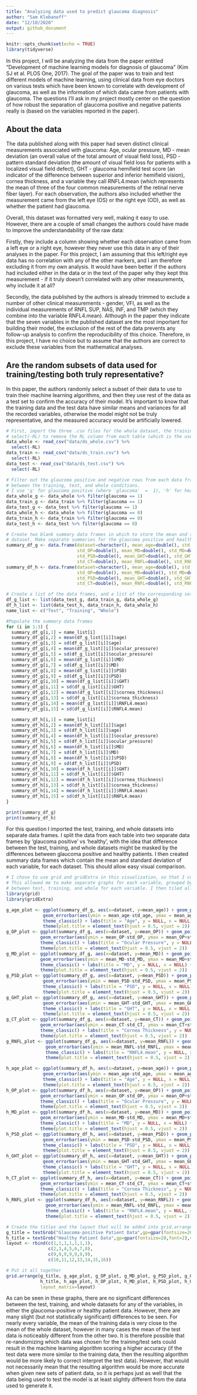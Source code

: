 ```yaml
---
title: "Analyzing data used to predict glaucoma diagnosis"
author: "Sam Klebanoff"
date: "12/10/2020"
output: github_document
---
```


```r
knitr::opts_chunk$set(echo = TRUE)
library(tidyverse)
```

In this project, I will be analyzing the data from the paper entitled "Development of machine learning models for diagnosis of glaucoma"
(Kim SJ et al. PLOS One, 2017). The goal of the paper was to train and test different models of machine learning, using clinical data
from eye doctors on various tests which have been known to correlate with development of glaucoma, as well as the information of which
data came from patients with glaucoma. The questions I'll ask in my project mostly center on the question of how robust the separation 
of glaucoma positive and negative patients really is (based on the variables reported in the paper).

## About the data

The data published along with this paper had seven distinct clinical measurements associated with glaucoma: Age, ocular pressure, MD - 
mean deviation (an overall value of the total amount of visual field loss), PSD - pattern standard deviation (the amount of visual field 
loss for patients with a localized visual field defect), GHT - glaucoma hemifield test score (an indicator of the difference between 
superior and inferior hemifield vision), cornea thickness, and a variable they call RNFL4.mean (which represents the mean of three of
the four common measurements of the retinal nerve fiber layer). For each observation, the authors also included whether the measurement
came from the left eye (OS) or the right eye (OD), as well as whether the patient had glaucoma.

Overall, this dataset was formatted very well, making it easy to use. However,  there are a couple of small changes the authors could 
have made to improve the understandability of the raw data: 

Firstly, they include a column showing whether each observation came from a left eye or a right eye, however they never use this data 
in any of their analyses in the paper. For this project, I am assuming that this left/right eye data has no correlation with any of the
other markers, and I am therefore excluding it from my own analysis. It would have been better if the authors had included either in the 
data or in the text of the paper why they kept this measurement - if it truly doesn't correlated with any other measurements, why 
include it at all?

Secondly, the data published by the authors is already trimmed to exclude a number of other clinical measurements - gender, VFI, as well
as the individual measurements of RNFL SUP, NAS, INF, and TMP (which they combine into the variable RNFL4.mean). Although in the paper 
they indicate that the seven variables in the published dataset are the most important for building their model, the exclusion of the
rest of the data prevents any follow-up analysis to confirm the reproducibility of this choice. Therefore, in this project, I have no 
choice but to assume that the authors are correct to exclude these variables from the mathematical analyses.

## Are the random subsets of data used for training/testing both truly representative?

In this paper, the authors randomly select a subset of their data to use to train their machine learning algorithms, and then they use 
rest of the data as a test set to confirm the accuracy of their model. It's important to know that the training data and the test data 
have similar means and variances for all the recorded variables, otherwise the model might not be truly representative, and the measured
accuracy would be artificially lowered.

```r
# First, import the three .csv files for the whole dataset, the training subset, and the testing subset. I use 
# select(-RL) to remove the RL column from each table (which is the useless left vs right eye data)
data_whole <- read_csv("data/ds_whole.csv") %>%
  select(-RL)
data_train <- read_csv("data/ds_train.csv") %>%
  select(-RL)
data_test <- read_csv("data/ds_test.csv") %>%
  select(-RL)

# Filter out the glaucoma positive and negative rows from each data frame, to be able to compare those individually
# between the training, test, and whole conditions.
# I use 'g' for glaucoma positive (where 'glaucoma'  =  1), 'h' for healthy (where 'glaucoma' = 0)
data_whole_g <- data_whole %>% filter(glaucoma == 1)
data_train_g <- data_train %>% filter(glaucoma == 1)
data_test_g <- data_test %>% filter(glaucoma == 1)
data_whole_h <- data_whole %>% filter(glaucoma == 0)
data_train_h <- data_train %>% filter(glaucoma == 0)
data_test_h <- data_test %>% filter(glaucoma == 0)

# Create two blank summary data frames in which to store the mean and standard deviation of each variable from each
# dataset. Make separate summaries for the glaucoma positive and healthy patients
summary_df_g <- data.frame(dataset=character(), mean_age=double(), std_age=double(), mean_OP=double(), 
                           std_OP=double(), mean_MD=double(), std_MD=double(), mean_PSD=double(), 
                           std_PSD=double(), mean_GHT=double(), std_GHT=double(), mean_CT=double(), 
                           std_CT=double(), mean_RNFL=double(), std_RNFL=double())
summary_df_h <- data.frame(dataset=character(), mean_age=double(), std_age=double(), mean_OP=double(), 
                           std_OP=double(), mean_MD=double(), std_MD=double(), mean_PSD=double(), 
                           std_PSD=double(), mean_GHT=double(), std_GHT=double(), mean_CT=double(), 
                           std_CT=double(), mean_RNFL=double(), std_RNFL=double())

# Create a list of the data frames, and a list of the corresponding set names, to use over a for loop
df_g_list <- list(data_test_g, data_train_g, data_whole_g)
df_h_list <- list(data_test_h, data_train_h, data_whole_h)
name_list <- c("Test", "Training", "Whole")

#Populate the summary data frames
for (i in 1:3) {
  summary_df_g[i,1] = name_list[i]
  summary_df_g[i,2] = mean(df_g_list[[i]]$age)
  summary_df_g[i,3] = sd(df_g_list[[i]]$age)
  summary_df_g[i,4] = mean(df_g_list[[i]]$ocular_pressure)
  summary_df_g[i,5] = sd(df_g_list[[i]]$ocular_pressure)
  summary_df_g[i,6] = mean(df_g_list[[i]]$MD)
  summary_df_g[i,7] = sd(df_g_list[[i]]$MD)
  summary_df_g[i,8] = mean(df_g_list[[i]]$PSD)
  summary_df_g[i,9] = sd(df_g_list[[i]]$PSD)
  summary_df_g[i,10] = mean(df_g_list[[i]]$GHT)
  summary_df_g[i,11] = sd(df_g_list[[i]]$GHT)
  summary_df_g[i,12] = mean(df_g_list[[i]]$cornea_thickness)
  summary_df_g[i,13] = sd(df_g_list[[i]]$cornea_thickness)
  summary_df_g[i,14] = mean(df_g_list[[i]]$RNFL4.mean)
  summary_df_g[i,15] = sd(df_g_list[[i]]$RNFL4.mean)

  summary_df_h[i,1] = name_list[i]
  summary_df_h[i,2] = mean(df_h_list[[i]]$age)
  summary_df_h[i,3] = sd(df_h_list[[i]]$age)
  summary_df_h[i,4] = mean(df_h_list[[i]]$ocular_pressure)
  summary_df_h[i,5] = sd(df_h_list[[i]]$ocular_pressure)
  summary_df_h[i,6] = mean(df_h_list[[i]]$MD)
  summary_df_h[i,7] = sd(df_h_list[[i]]$MD)
  summary_df_h[i,8] = mean(df_h_list[[i]]$PSD)
  summary_df_h[i,9] = sd(df_h_list[[i]]$PSD)
  summary_df_h[i,10] = mean(df_h_list[[i]]$GHT)
  summary_df_h[i,11] = sd(df_h_list[[i]]$GHT)
  summary_df_h[i,12] = mean(df_h_list[[i]]$cornea_thickness)
  summary_df_h[i,13] = sd(df_h_list[[i]]$cornea_thickness)
  summary_df_h[i,14] = mean(df_h_list[[i]]$RNFL4.mean)
  summary_df_h[i,15] = sd(df_h_list[[i]]$RNFL4.mean)
} 

print(summary_df_g)
print(summary_df_h)
```

For this question I imported the test, training, and whole datasets into separate data frames. I split the data from each table 
into two separate data frames by 'glaucoma positive' vs 'healthy', with the idea that difference between the test, training, 
and whole datasets might be masked by the differences between glaucoma positive and healthy patients. I then created summary data 
frames which contain the mean and standard deviation of each variable, for each dataset. This should allow easy visual comparison.

```r
# I chose to use grid and gridExtra in this visualization, so that I could take advantage of grid.arrange
# This allowed me to make separate graphs for each variable, grouped by +/- glaucoma, showing the relationship
# between test, training, and whole for each variable. I then tiled all the graphs together using grid/gridExtra
library(grid)
library(gridExtra)

g_age_plot <- ggplot(summary_df_g, aes(x=dataset, y=mean_age)) + geom_point() + 
              geom_errorbar(aes(ymin = mean_age-std_age, ymax = mean_age+std_age), width = 0.3) + 
              theme_classic() + labs(title = "Age", y = NULL, x = NULL) + 
              theme(plot.title = element_text(hjust = 0.5, vjust = 2))
g_OP_plot <- ggplot(summary_df_g, aes(x=dataset, y=mean_OP)) + geom_point() + 
             geom_errorbar(aes(ymin = mean_OP-std_OP, ymax = mean_OP+std_OP), width = 0.3) + 
             theme_classic() + labs(title = "Ocular Pressure", y = NULL, x = NULL) + 
             theme(plot.title = element_text(hjust = 0.5, vjust = 2))
g_MD_plot <- ggplot(summary_df_g, aes(x=dataset, y=mean_MD)) + geom_point() + 
             geom_errorbar(aes(ymin = mean_MD-std_MD, ymax = mean_MD+std_MD), width = 0.3) + 
             theme_classic() + labs(title = "MD", y = NULL, x = NULL) + 
             theme(plot.title = element_text(hjust = 0.5, vjust = 2))
g_PSD_plot <- ggplot(summary_df_g, aes(x=dataset, y=mean_PSD)) + geom_point() + 
              geom_errorbar(aes(ymin = mean_PSD-std_PSD, ymax = mean_PSD+std_PSD), width = 0.3) + 
              theme_classic() + labs(title = "PSD", y = NULL, x = NULL) + 
              theme(plot.title = element_text(hjust = 0.5, vjust = 2))
g_GHT_plot <- ggplot(summary_df_g, aes(x=dataset, y=mean_GHT)) + geom_point() + 
              geom_errorbar(aes(ymin = mean_GHT-std_GHT, ymax = mean_GHT+std_GHT), width = 0.3) + 
              theme_classic() + labs(title = "GHT", y = NULL, x = NULL) + 
              theme(plot.title = element_text(hjust = 0.5, vjust = 2))
g_CT_plot <- ggplot(summary_df_g, aes(x=dataset, y=mean_CT)) + geom_point() + 
             geom_errorbar(aes(ymin = mean_CT-std_CT, ymax = mean_CT+std_CT), width = 0.3) + 
             theme_classic() + labs(title = "Cornea Thickness", y = NULL, x = NULL) + 
             theme(plot.title = element_text(hjust = 0.5, vjust = 2))
g_RNFL_plot <- ggplot(summary_df_g, aes(x=dataset, y=mean_RNFL)) + geom_point() + 
               geom_errorbar(aes(ymin = mean_RNFL-std_RNFL, ymax = mean_RNFL+std_RNFL), width = 0.3) + 
               theme_classic() + labs(title = "RNFL4.mean", y = NULL, x = NULL) + 
               theme(plot.title = element_text(hjust = 0.5, vjust = 2))

h_age_plot <- ggplot(summary_df_h, aes(x=dataset, y=mean_age)) + geom_point() + 
              geom_errorbar(aes(ymin = mean_age-std_age, ymax = mean_age+std_age), width = 0.3) + 
              theme_classic() + labs(title = "Age", y = NULL, x = NULL) + 
              theme(plot.title = element_text(hjust = 0.5, vjust = 2))
h_OP_plot <- ggplot(summary_df_h, aes(x=dataset, y=mean_OP)) + geom_point() + 
             geom_errorbar(aes(ymin = mean_OP-std_OP, ymax = mean_OP+std_OP), width = 0.3) + 
             theme_classic() + labs(title = "Ocular Pressure", y = NULL, x = NULL) + 
             theme(plot.title = element_text(hjust = 0.5, vjust = 2))
h_MD_plot <- ggplot(summary_df_h, aes(x=dataset, y=mean_MD)) + geom_point() + 
             geom_errorbar(aes(ymin = mean_MD-std_MD, ymax = mean_MD+std_MD), width = 0.3) + 
             theme_classic() + labs(title = "MD", y = NULL, x = NULL) + 
             theme(plot.title = element_text(hjust = 0.5, vjust = 2))
h_PSD_plot <- ggplot(summary_df_h, aes(x=dataset, y=mean_PSD)) + geom_point() + 
              geom_errorbar(aes(ymin = mean_PSD-std_PSD, ymax = mean_PSD+std_PSD), width = 0.3) + 
              theme_classic() + labs(title = "PSD", y = NULL, x = NULL) + 
              theme(plot.title = element_text(hjust = 0.5, vjust = 2))
h_GHT_plot <- ggplot(summary_df_h, aes(x=dataset, y=mean_GHT)) + geom_point() + 
              geom_errorbar(aes(ymin = mean_GHT-std_GHT, ymax = mean_GHT+std_GHT), width = 0.3) + 
              theme_classic() + labs(title = "GHT", y = NULL, x = NULL) + 
              theme(plot.title = element_text(hjust = 0.5, vjust = 2))
h_CT_plot <- ggplot(summary_df_h, aes(x=dataset, y=mean_CT)) + geom_point() + 
             geom_errorbar(aes(ymin = mean_CT-std_CT, ymax = mean_CT+std_CT), width = 0.3) + 
             theme_classic() + labs(title = "Cornea Thickness", y = NULL, x = NULL) + 
             theme(plot.title = element_text(hjust = 0.5, vjust = 2))
h_RNFL_plot <- ggplot(summary_df_h, aes(x=dataset, y=mean_RNFL)) + geom_point() + 
               geom_errorbar(aes(ymin = mean_RNFL-std_RNFL, ymax = mean_RNFL+std_RNFL), width = 0.3) + 
               theme_classic() + labs(title = "RNFL4.mean", y = NULL, x = NULL) + 
               theme(plot.title = element_text(hjust = 0.5, vjust = 2))

# Create the titles and the layout that will be added into grid.arrange along with the graphs
g_title = textGrob("Glaucoma-positive Patient Data",gp=gpar(fontsize=20,font=2),vjust=5)
h_title = textGrob("Healthy Patient Data",gp=gpar(fontsize=20,font=2),vjust=5)
layout <- rbind(c(1,1,1,1,1,1,1),
                c(2,3,4,5,6,7,8),
                c(9,9,9,9,9,9,9),
                c(10,11,12,13,14,15,16))

# Put it all together
grid.arrange(g_title, g_age_plot, g_OP_plot, g_MD_plot, g_PSD_plot, g_GHT_plot, g_CT_plot, g_RNFL_plot,
             h_title, h_age_plot, h_OP_plot, h_MD_plot, h_PSD_plot, h_GHT_plot, h_CT_plot, h_RNFL_plot,
             layout_matrix=layout)
```


As can be seen in these graphs, there are no significant differences between the test, training, and whole datasets for any of the variables,
in either the glaucoma-positive or healthy patient data. However, there are many slight (but not statistically significant) differences to 
be seen. For nearly every variable, the mean of the training data is very close to the mean of the whole dataset, however in many cases the
mean of the test data is noticeably different from the other two. It is therefore possible that re-randomizing which data was chosen for 
the training/test sets could result in the machine learning algorithm scoring a higher accuracy (if the test data were more similar to the 
training data, then the resulting algorithm would be more likely to correct interpret the test data). However, that would not necessarily 
mean that the resulting algorithm would be more accurate when given new sets of patient data, so it is perhaps just as well that the data 
being used to test the model is at least slightly different from the data used to generate it.

